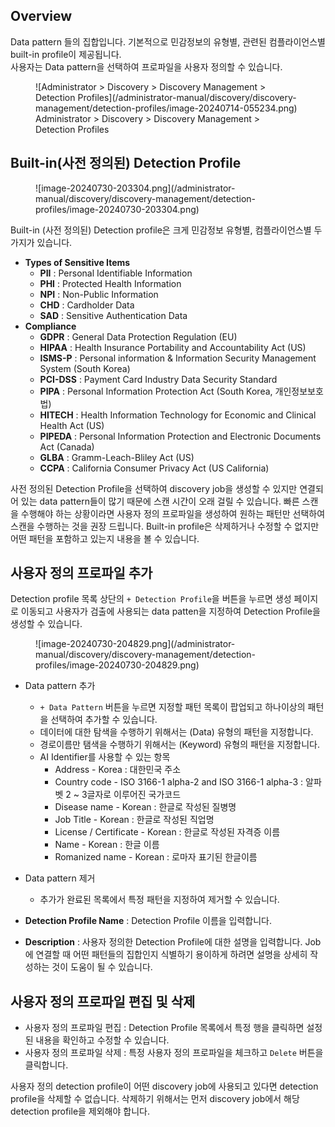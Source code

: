 
## Overview

Data pattern 들의 집합입니다. 기본적으로 민감정보의 유형별, 관련된 컴플라이언스별 built-in profile이 제공됩니다.<br/>사용자는 Data pattern을 선택하여 프로파일을 사용자 정의할 수 있습니다.

<figure data-layout="center" data-align="center">
![Administrator &gt; Discovery &gt; Discovery Management &gt; Detection Profiles](/administrator-manual/discovery/discovery-management/detection-profiles/image-20240714-055234.png)
<figcaption>
Administrator &gt; Discovery &gt; Discovery Management &gt; Detection Profiles
</figcaption>
</figure>


## Built-in(사전 정의된) Detection Profile

<figure data-layout="center" data-align="center">
![image-20240730-203304.png](/administrator-manual/discovery/discovery-management/detection-profiles/image-20240730-203304.png)
</figure>

Built-in (사전 정의된) Detection profile은 크게 민감정보 유형별, 컴플라이언스별 두가지가 있습니다.

*  **Types of Sensitive Items** 
    *  **PII**  : Personal Identifiable Information
    *  **PHI**  : Protected Health Information
    *  **NPI**  : Non-Public Information
    *  **CHD**  : Cardholder Data
    *  **SAD**  : Sensitive Authentication Data
*  **Compliance** 
    *  **GDPR**  : General Data Protection Regulation (EU)
    *  **HIPAA**  : Health Insurance Portability and Accountability Act (US)
    *  **ISMS-P** : Personal information & Information Security Management System (South Korea)
    *  **PCI-DSS**  : Payment Card Industry Data Security Standard
    *  **PIPA**  : Personal Information Protection Act (South Korea, 개인정보보호법)
    *  **HITECH**  : Health Information Technology for Economic and Clinical Health Act (US)
    *  **PIPEDA**  : Personal Information Protection and Electronic Documents Act (Canada)
    *  **GLBA**  : Gramm-Leach-Bliley Act (US)
    *  **CCPA**  : California Consumer Privacy Act (US California)

<Callout type="important">
사전 정의된 Detection Profile을 선택하여 discovery job을 생성할 수 있지만 연결되어 있는 data pattern들이 많기 때문에 스캔 시간이 오래 걸릴 수 있습니다. 빠른 스캔을 수행해야 하는 상황이라면 사용자 정의 프로파일을 생성하여 원하는 패턴만 선택하여 스캔을 수행하는 것을 권장 드립니다.
</Callout>

<Callout type="info">
Built-in profile은 삭제하거나 수정할 수 없지만 어떤 패턴을 포함하고 있는지 내용을 볼 수 있습니다.
</Callout>


## 사용자 정의 프로파일 추가

Detection profile 목록 상단의 `+ Detection Profile`을 버튼을 누르면 생성 페이지로 이동되고 사용자가 검출에 사용되는 data patten을 지정하여 Detection Profile을 생성할 수 있습니다.

<figure data-layout="center" data-align="center">
![image-20240730-204829.png](/administrator-manual/discovery/discovery-management/detection-profiles/image-20240730-204829.png)
</figure>

* Data pattern 추가
    * `+ Data Pattern` 버튼을 누르면 지정할 패턴 목록이 팝업되고 하나이상의 패턴을 선택하여 추가할 수 있습니다.
    * 데이터에 대한 탐색을 수행하기 위해서는 (Data) 유형의 패턴을 지정합니다.
    * 경로이름만 탬색을 수행하기 위해서는 (Keyword) 유형의 패턴을 지정합니다.
    * AI Identifier를 사용할 수 있는 항목 
        * Address - Korea : 대한민국 주소
        * Country code - ISO 3166-1 alpha-2 and ISO 3166-1 alpha-3 : 알파벳 2 ~ 3글자로 이루어진 국가코드
        * Disease name - Korean : 한글로 작성된 질병명
        * Job Title - Korean : 한글로 작성된 직업명
        * License / Certificate - Korean : 한글로 작성된 자격증 이름
        * Name - Korean : 한글 이름
        * Romanized name - Korean : 로마자 표기된 한글이름<br/>

* Data pattern 제거
    * 추가가 완료된 목록에서 특정 패턴을 지정하여 제거할 수 있습니다. <br/>  
*  **Detection Profile Name**  : Detection Profile 이름을 입력합니다.
*  **Description**  : 사용자 정의한 Detection Profile에 대한 설명을 입력합니다. Job에 연결할 때 어떤 패턴들의 집합인지 식별하기 용이하게 하려면 설명을 상세히 작성하는 것이 도움이 될 수 있습니다.


## 사용자 정의 프로파일 편집 및 삭제

* 사용자 정의 프로파일 편집 : Detection Profile 목록에서 특정 행을 클릭하면 설정된 내용을 확인하고 수정할 수 있습니다.<br/> 
* 사용자 정의 프로파일 삭제 : 특정 사용자 정의 프로파일을 체크하고 `Delete` 버튼을 클릭합니다.<br/> 

<Callout type="important">
사용자 정의 detection profile이 어떤 discovery job에 사용되고 있다면 detection profile을 삭제할 수 없습니다. 삭제하기 위해서는 먼저 discovery job에서 해당 detection profile을 제외해야 합니다.
</Callout>


